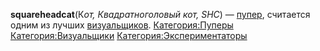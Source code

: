 {{Инфобокс для пуперов
|title2=squareheadcat
|другие_ники=squaredeadcat
Somniac IV
|image3=[[Файл:Squareheadcat.jpg|left]]
|caption3=Пример
|сферы_творчества=RYTP, 3D-моделирование
|год_начала=2013
|image4=Пример
|caption4=Пример
|имя_фамилия=Константин Лесников
|дата_рождения=
|место_проживания=
|ссылки=*[https://www.youtube.com/user/squareheadcat YouTube]
*[https://www.youtube.com/user/Ggurdezz/videos Alt]
*[https://vk.com/squareheadcat VK]
}}
'''squareheadcat '''(К''от, Квадратноголовый кот, SHC'') — [[Пуперы|пупер]], считается одним из лучших [[Визуальщики|визуальщиков]].
[[Категория:Пуперы]]
[[Категория:Визуальщики]]
[[Категория:Экспериментаторы]]